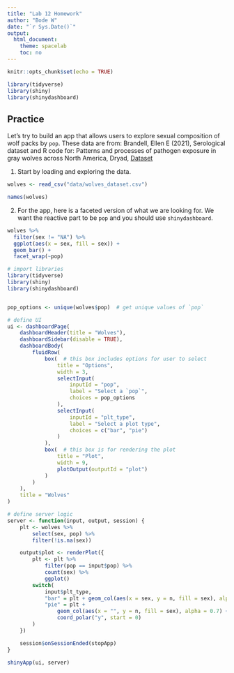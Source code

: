 ```yaml
---
title: "Lab 12 Homework"
author: "Bode W"
date: "`r Sys.Date()`"
output:
  html_document:
    theme: spacelab
    toc: no
---
```


```r
knitr::opts_chunk$set(echo = TRUE)
```

```r
library(tidyverse)
library(shiny)
library(shinydashboard)
```

## Practice
Let's try to build an app that allows users to explore sexual composition of wolf packs by `pop`. These data are from: Brandell, Ellen E (2021), Serological dataset and R code for: Patterns and processes of pathogen exposure in gray wolves across North America, Dryad, [Dataset](https://doi.org/10.5061/dryad.5hqbzkh51)


1. Start by loading and exploring the data.
```r
wolves <- read_csv("data/wolves_dataset.csv")
```

```r
names(wolves)
```

2. For the app, here is a faceted version of what we are looking for. We want the reactive part to be `pop` and you should use `shinydashboard`.

```r
wolves %>%
  filter(sex != "NA") %>%
  ggplot(aes(x = sex, fill = sex)) +
  geom_bar() +
  facet_wrap(~pop)
```

```r
# import libraries
library(tidyverse)
library(shiny)
library(shinydashboard)


pop_options <- unique(wolves$pop)  # get unique values of `pop`

# define UI
ui <- dashboardPage(
    dashboardHeader(title = "Wolves"),
    dashboardSidebar(disable = TRUE),
    dashboardBody(
        fluidRow(
            box(  # this box includes options for user to select
                title = "Options",
                width = 3,
                selectInput(
                    inputId = "pop",
                    label = "Select a `pop`",
                    choices = pop_options
                ),
                selectInput(
                    inputId = "plt_type",
                    label = "Select a plot type",
                    choices = c("bar", "pie")
                )
            ),
            box(  # this box is for rendering the plot
                title = "Plot",
                width = 9,
                plotOutput(outputId = "plot")
            )
        )
    ),
    title = "Wolves"
)

# define server logic
server <- function(input, output, session) {
    plt <- wolves %>%
        select(sex, pop) %>%
        filter(!is.na(sex))

    output$plot <- renderPlot({
        plt <- plt %>%
            filter(pop == input$pop) %>%
            count(sex) %>%
            ggplot()
        switch(
            input$plt_type,
            "bar" = plt + geom_col(aes(x = sex, y = n, fill = sex), alpha = 0.7),
            "pie" = plt +
                geom_col(aes(x = "", y = n, fill = sex), alpha = 0.7) +
                coord_polar("y", start = 0)
        )
    })

    session$onSessionEnded(stopApp)
}

shinyApp(ui, server)
```

